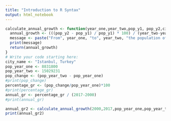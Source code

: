 ```yaml
---
title: "Introduction to R Syntax"
output: html_notebook
---
```

```r
calculate_annual_growth <- function(year_one,year_two,pop_y1, pop_y2,city) {
  annual_growth <- (((pop_y2 - pop_y1) / pop_y1) * 100) / (year_two-year_one)
  message <- paste("From", year_one, "to", year_two, "the population of", city, "grew by approximately", annual_growth, "% each year.")
  print(message)
  return(annual_growth)
}
# Write your code starting here:
city_name <- "Istanbul, Turkey"
pop_year_one <- 8831800
pop_year_two <- 15029231
pop_change <- (pop_year_two - pop_year_one)
#print(pop_change)
percentage_gr <- (pop_change/pop_year_one)*100
#print(percentage_gr)
annual_gr <- percentage_gr / (2017-2000)
#print(annual_gr)

annual_gr2 <- calculate_annual_growth(2000,2017,pop_year_one,pop_year_two,city_name)
print(annual_gr2)
```